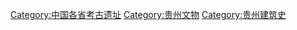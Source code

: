 [[Category:中国各省考古遗址|Category:中国各省考古遗址]]
[[Category:贵州文物|Category:贵州文物]]
[[Category:贵州建筑史|Category:贵州建筑史]]